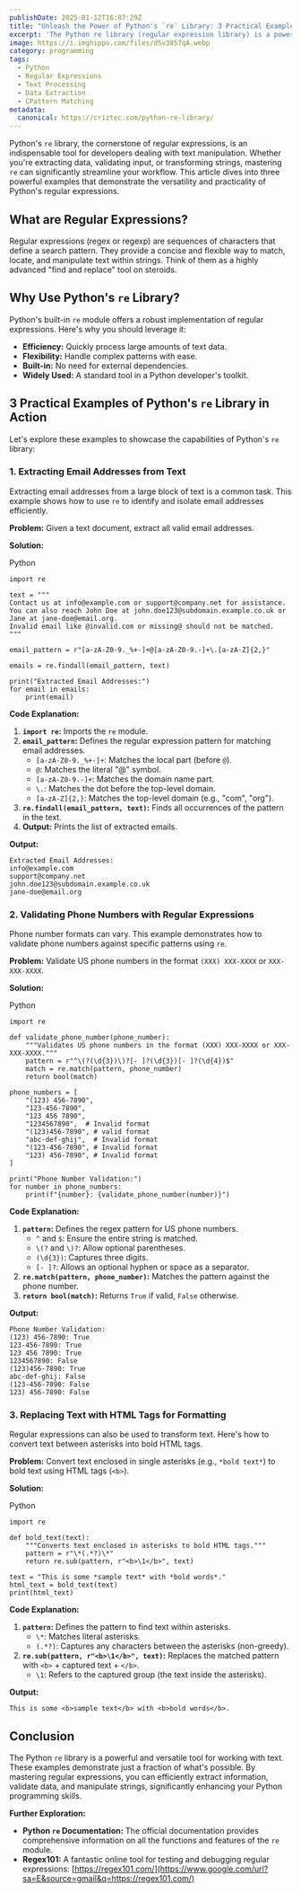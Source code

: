 ```yaml
---
publishDate: 2025-01-12T16:07:29Z
title: "Unleash the Power of Python's `re` Library: 3 Practical Examples"
excerpt: 'The Python re library (regular expression library) is a powerful tool for pattern matching and manipulation within strings.'
image: https://i.imghippo.com/files/dSv3857qA.webp
category: programming
tags:
  - Python
  - Regular Expressions
  - Text Processing
  - Data Extraction
  - CPattern Matching
metadata:
  canonical: https://criztec.com/python-re-library/
---
```


Python's `re` library, the cornerstone of regular expressions, is an indispensable tool for developers dealing with text manipulation. Whether you're extracting data, validating input, or transforming strings, mastering `re` can significantly streamline your workflow. This article dives into three powerful examples that demonstrate the versatility and practicality of Python's regular expressions.

## What are Regular Expressions?

Regular expressions (regex or regexp) are sequences of characters that define a search pattern. They provide a concise and flexible way to match, locate, and manipulate text within strings. Think of them as a highly advanced "find and replace" tool on steroids.

## Why Use Python's `re` Library?

Python's built-in `re` module offers a robust implementation of regular expressions. Here's why you should leverage it:

- **Efficiency:** Quickly process large amounts of text data.
- **Flexibility:** Handle complex patterns with ease.
- **Built-in:** No need for external dependencies.
- **Widely Used:** A standard tool in a Python developer's toolkit.

## 3 Practical Examples of Python's `re` Library in Action

Let's explore these examples to showcase the capabilities of Python's `re` library:

### 1. Extracting Email Addresses from Text

Extracting email addresses from a large block of text is a common task. This example shows how to use `re` to identify and isolate email addresses efficiently.

**Problem:** Given a text document, extract all valid email addresses.

**Solution:**

Python

```
import re

text = """
Contact us at info@example.com or support@company.net for assistance.
You can also reach John Doe at john.doe123@subdomain.example.co.uk or Jane at jane-doe@email.org.
Invalid email like @invalid.com or missing@ should not be matched.
"""

email_pattern = r"[a-zA-Z0-9._%+-]+@[a-zA-Z0-9.-]+\.[a-zA-Z]{2,}"

emails = re.findall(email_pattern, text)

print("Extracted Email Addresses:")
for email in emails:
    print(email)
```

**Code Explanation:**

1. **`import re`:** Imports the `re` module.
2. **`email_pattern`:** Defines the regular expression pattern for matching email addresses.
   - `[a-zA-Z0-9._%+-]+`: Matches the local part (before `@`).
   - `@`: Matches the literal "@" symbol.
   - `[a-zA-Z0-9.-]+`: Matches the domain name part.
   - `\.`: Matches the dot before the top-level domain.
   - `[a-zA-Z]{2,}`: Matches the top-level domain (e.g., "com", "org").
3. **`re.findall(email_pattern, text)`:** Finds all occurrences of the pattern in the text.
4. **Output:** Prints the list of extracted emails.

**Output:**

```
Extracted Email Addresses:
info@example.com
support@company.net
john.doe123@subdomain.example.co.uk
jane-doe@email.org
```

### 2. Validating Phone Numbers with Regular Expressions

Phone number formats can vary. This example demonstrates how to validate phone numbers against specific patterns using `re`.

**Problem:** Validate US phone numbers in the format `(XXX) XXX-XXXX` or `XXX-XXX-XXXX`.

**Solution:**

Python

```
import re

def validate_phone_number(phone_number):
    """Validates US phone numbers in the format (XXX) XXX-XXXX or XXX-XXX-XXXX."""
    pattern = r"^\(?(\d{3})\)?[- ]?(\d{3})[- ]?(\d{4})$"
    match = re.match(pattern, phone_number)
    return bool(match)

phone_numbers = [
    "(123) 456-7890",
    "123-456-7890",
    "123 456 7890",
    "1234567890",  # Invalid format
    "(123)456-7890", # valid format
    "abc-def-ghij",  # Invalid format
    "(123-456-7890", # Invalid format
    "123) 456-7890", # Invalid format
]

print("Phone Number Validation:")
for number in phone_numbers:
    print(f"{number}: {validate_phone_number(number)}")
```

**Code Explanation:**

1. **`pattern`:** Defines the regex pattern for US phone numbers.
   - `^` and `$`: Ensure the entire string is matched.
   - `\(?` and `\)?`: Allow optional parentheses.
   - `(\d{3})`: Captures three digits.
   - `[- ]?`: Allows an optional hyphen or space as a separator.
2. **`re.match(pattern, phone_number)`:** Matches the pattern against the phone number.
3. **`return bool(match)`:** Returns `True` if valid, `False` otherwise.

**Output:**

```
Phone Number Validation:
(123) 456-7890: True
123-456-7890: True
123 456 7890: True
1234567890: False
(123)456-7890: True
abc-def-ghij: False
(123-456-7890: False
123) 456-7890: False
```

### 3. Replacing Text with HTML Tags for Formatting

Regular expressions can also be used to transform text. Here's how to convert text between asterisks into bold HTML tags.

**Problem:** Convert text enclosed in single asterisks (e.g., `*bold text*`) to bold text using HTML tags (`<b>`).

**Solution:**

Python

```
import re

def bold_text(text):
    """Converts text enclosed in asterisks to bold HTML tags."""
    pattern = r"\*(.*?)\*"
    return re.sub(pattern, r"<b>\1</b>", text)

text = "This is some *sample text* with *bold words*."
html_text = bold_text(text)
print(html_text)
```

**Code Explanation:**

1. **`pattern`:** Defines the pattern to find text within asterisks.
   - `\*`: Matches literal asterisks.
   - `(.*?)`: Captures any characters between the asterisks (non-greedy).
2. **`re.sub(pattern, r"<b>\1</b>", text)`:** Replaces the matched pattern with `<b>` + captured text + `</b>`.
   - `\1`: Refers to the captured group (the text inside the asterisks).

**Output:**

```
This is some <b>sample text</b> with <b>bold words</b>.
```

## Conclusion

The Python `re` library is a powerful and versatile tool for working with text. These examples demonstrate just a fraction of what's possible. By mastering regular expressions, you can efficiently extract information, validate data, and manipulate strings, significantly enhancing your Python programming skills.

**Further Exploration:**

- **Python `re` Documentation:** The official documentation provides comprehensive information on all the functions and features of the `re` module.
- **Regex101:** A fantastic online tool for testing and debugging regular expressions: [https://regex101.com/](https://www.google.com/url?sa=E&source=gmail&q=https://regex101.com/)
